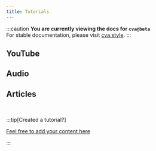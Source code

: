 ```yaml
---
title: Tutorials
---
```


:::caution
**You are currently viewing the docs for `cva@beta`**  
For stable documentation, please visit [cva.style](https://cva.style).
:::


## YouTube

<TutorialList format="YouTube" />

## Audio

<TutorialList format="Audio" />

## Articles

<TutorialList format="Article" />

<br />

:::tip[Created a tutorial?]

[Feel free to add your content here](https://github.com/joe-bell/cva/tree/main/docs/beta/src/content/tutorials)

:::
